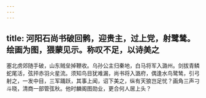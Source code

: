 ```yaml
---
---
---
```

title: 河阳石尚书破回鹘，迎贵主，过上党，射鹭鸶。绘画为图，猥蒙见示。称叹不足，以诗美之
---



塞北虏郊随手破，山东贼垒掉鞭收。乌孙公主归秦地，白马将军入潞州。剑拔青鳞蛇尾活，弦抨赤羽火星流。须知鸟目犹难漏，尚书将入潞府，偶逢水鸟鹭鸶，引弓射之，一发中目，三军踊跃，其事上闻，诏下美之，纵有天狼岂足忧？画角三声刁斗晓，清商一部管弦秋。他时麟阁图勋业，更合何人居上头？